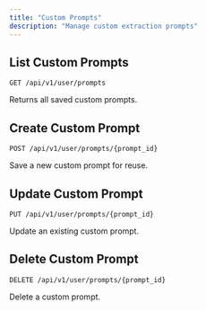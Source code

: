 ```yaml
---
title: "Custom Prompts"
description: "Manage custom extraction prompts"
---
```


## List Custom Prompts

```
GET /api/v1/user/prompts
```

Returns all saved custom prompts.

## Create Custom Prompt

```
POST /api/v1/user/prompts/{prompt_id}
```

Save a new custom prompt for reuse.

## Update Custom Prompt

```
PUT /api/v1/user/prompts/{prompt_id}
```

Update an existing custom prompt.

## Delete Custom Prompt

```
DELETE /api/v1/user/prompts/{prompt_id}
```

Delete a custom prompt.

